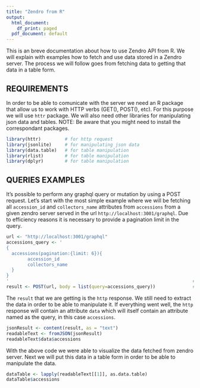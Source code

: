```yaml
---
title: "Zendro from R"
output:
  html_document:
    df_print: paged
  pdf_document: default
---
```


This is an breve documentation about how to use Zendro API from R. 
We will explain with examples how to fetch and use data stored in a Zendro server. 
The process we will follow goes from fetching data to getting that data in a table form. 

## REQUIREMENTS
In order to be able to comunicate with the server we need an R package that allow us to work with HTTP verbs (GET(), POST(), etc).
For this purpose we will use `httr` package.
We will also need other libraries for manipulating json data and tables. 
NOTE: Be aware that you might need to install the correspondant packages.

```r
library(httr)         # for http request
library(jsonlite)     # for manipulating json data
library(data.table)   # for table manipulation
library(rlist)        # for table manipulation
library(dplyr)        # for table manipulation
```


## QUERIES EXAMPLES

It's possible to perform any graphql query or mutation by using a POST request. 
Let's start with the most simple example where we will be fetching all `accession_id` and `collectors_name` attributes from `accessions` from a given zendro server served in the url `http://localhost:3001/graphql`.
Due to efficiency reasons it is necessary to provide a pagination limit in the query.


```r
url <- "http://localhost:3001/graphql"                                 # set the zendro server url  
accessions_query <- ' 
{
  accessions(pagination:{limit: 6}){
		accession_id
		collectors_name
  }
}
'                                                                     # write the query as a string
result <- POST(url, body = list(query=accessions_query))              # fetch data
```

The `result` that we are getting is the `http` response. We still need to extract the data in order to be able to manipulate it. 
If everything went well, the `http` response will contain an attribute `data` which will itself contain an attribute named as the query, in this case `accessions`.

```r
jsonResult <- content(result, as = "text") 
readableText <- fromJSON(jsonResult)
readableText$data$accessions
```

With the above code we were able to visualize the data fetched from zendro server.
Next we will put this data in a table form in order to be able to manipulate the data.

```r
dataTable <- lapply(readableText[[1]], as.data.table) 
dataTable$accessions
```